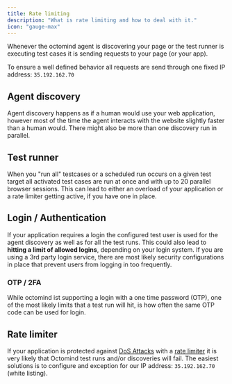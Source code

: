```yaml
---
title: Rate limiting
description: "What is rate limiting and how to deal with it."
icon: "gauge-max"
---
```


Whenever the octomind agent is discovering your page or the test runner is executing test cases it is sending requests to your page (or your app).

To ensure a well defined behavior all requests are send through one fixed IP address: `35.192.162.70`

## Agent discovery

Agent discovery happens as if a human would use your web application, however most of the time the agent interacts with the website slightly faster than a human would.
There might also be more than one discovery run in parallel.

## Test runner

When you "run all" testcases or a scheduled run occurs on a given test target all activated test cases are run at once and with up to 20 parallel browser sessions.
This can lead to either an overload of your application or a rate limiter getting active, if you have one in place.

## Login / Authentication

If your application requires a login the configured test user is used for the agent discovery as well as for all the test runs. This could also lead to **hitting a limit of allowed logins**, depending on your login system.
If you are using a 3rd party login service, there are most likely security configurations in place that prevent users from logging in too frequently.

### OTP / 2FA

While octomind ist supporting a login with a one time password (OTP), one of the most likely limits that a test run will hit, is how often the same OTP code 
can be used for login.

## Rate limiter

If your application is protected against [DoS Attacks](https://en.wikipedia.org/wiki/Denial-of-service_attack) with a [rate limiter](https://en.wikipedia.org/wiki/Rate_limiting) it is very likely that Octomind test runs and/or discoveries will fail.
The easiest solutions is to configure and exception for our IP address: `35.192.162.70` (white listing).




